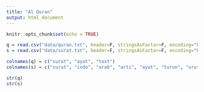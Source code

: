 ```yaml
---
title: "Al Quran"
output: html_document
---
```


```r
knitr::opts_chunk$set(echo = TRUE)
```

```r
q = read.csv("data/quran.txt", header=F, stringsAsFactor=F, encoding="UTF-8", sep="|")
s = read.csv("data/surat.txt", header=F, stringsAsFactor=F, encoding="UTF-8", sep="|")

colnames(q) = c("surat", "ayat", "text")
colnames(s) = c("surat", "indo", "arab", "arti", "ayat", "turun", "urutan")
```

```r
str(q)
str(s)
```